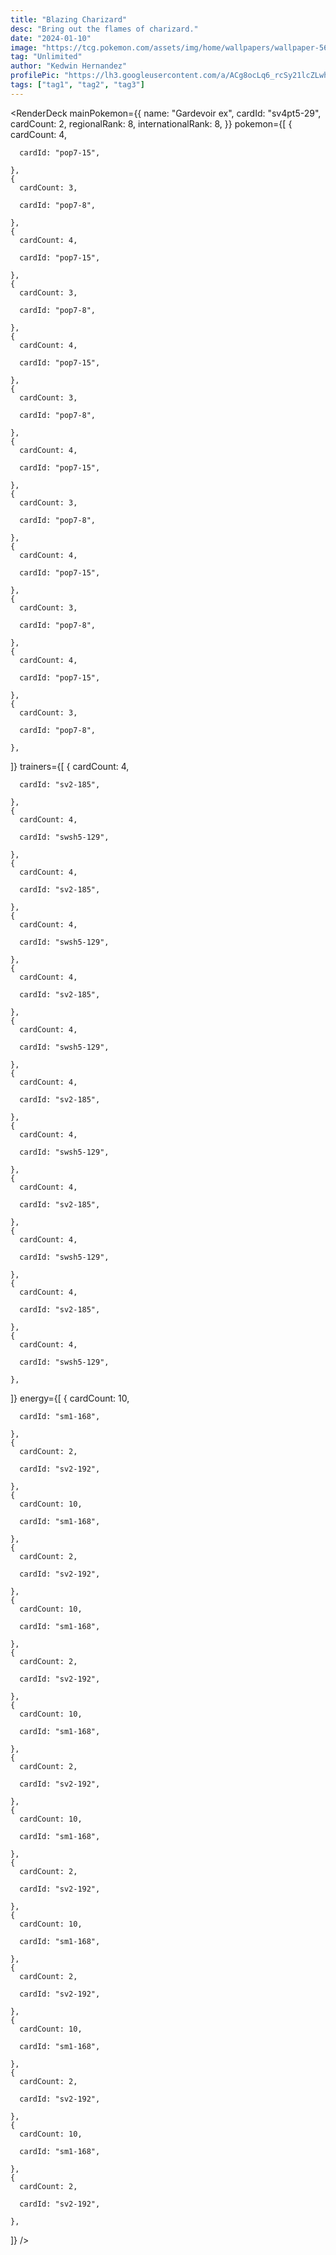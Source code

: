 ```yaml
---
title: "Blazing Charizard"
desc: "Bring out the flames of charizard."
date: "2024-01-10"
image: "https://tcg.pokemon.com/assets/img/home/wallpapers/wallpaper-56.jpg"
tag: "Unlimited"
author: "Kedwin Hernandez"
profilePic: "https://lh3.googleusercontent.com/a/ACg8ocLq6_rcSy21lcZLwhJ5zmVBIlMZ43Oa8b-gniXCLDS5x5s=s576-c-no"
tags: ["tag1", "tag2", "tag3"]
---
```


<RenderDeck
  mainPokemon={{
    name: "Gardevoir ex",
    cardId: "sv4pt5-29",
    cardCount: 2,
    regionalRank: 8,
    internationalRank: 8,
  }}
  pokemon={[
    {
      cardCount: 4,

      cardId: "pop7-15",

    },
    {
      cardCount: 3,

      cardId: "pop7-8",

    },
    {
      cardCount: 4,

      cardId: "pop7-15",

    },
    {
      cardCount: 3,

      cardId: "pop7-8",

    },
    {
      cardCount: 4,

      cardId: "pop7-15",

    },
    {
      cardCount: 3,

      cardId: "pop7-8",

    },
    {
      cardCount: 4,

      cardId: "pop7-15",

    },
    {
      cardCount: 3,

      cardId: "pop7-8",

    },
    {
      cardCount: 4,

      cardId: "pop7-15",

    },
    {
      cardCount: 3,

      cardId: "pop7-8",

    },
    {
      cardCount: 4,

      cardId: "pop7-15",

    },
    {
      cardCount: 3,

      cardId: "pop7-8",

    },

]}
trainers={[
{
cardCount: 4,

      cardId: "sv2-185",

    },
    {
      cardCount: 4,

      cardId: "swsh5-129",

    },
    {
      cardCount: 4,

      cardId: "sv2-185",

    },
    {
      cardCount: 4,

      cardId: "swsh5-129",

    },
    {
      cardCount: 4,

      cardId: "sv2-185",

    },
    {
      cardCount: 4,

      cardId: "swsh5-129",

    },
    {
      cardCount: 4,

      cardId: "sv2-185",

    },
    {
      cardCount: 4,

      cardId: "swsh5-129",

    },
    {
      cardCount: 4,

      cardId: "sv2-185",

    },
    {
      cardCount: 4,

      cardId: "swsh5-129",

    },
    {
      cardCount: 4,

      cardId: "sv2-185",

    },
    {
      cardCount: 4,

      cardId: "swsh5-129",

    },

]}
energy={[
{
cardCount: 10,

      cardId: "sm1-168",

    },
    {
      cardCount: 2,

      cardId: "sv2-192",

    },
    {
      cardCount: 10,

      cardId: "sm1-168",

    },
    {
      cardCount: 2,

      cardId: "sv2-192",

    },
    {
      cardCount: 10,

      cardId: "sm1-168",

    },
    {
      cardCount: 2,

      cardId: "sv2-192",

    },
    {
      cardCount: 10,

      cardId: "sm1-168",

    },
    {
      cardCount: 2,

      cardId: "sv2-192",

    },
    {
      cardCount: 10,

      cardId: "sm1-168",

    },
    {
      cardCount: 2,

      cardId: "sv2-192",

    },
    {
      cardCount: 10,

      cardId: "sm1-168",

    },
    {
      cardCount: 2,

      cardId: "sv2-192",

    },
    {
      cardCount: 10,

      cardId: "sm1-168",

    },
    {
      cardCount: 2,

      cardId: "sv2-192",

    },
    {
      cardCount: 10,

      cardId: "sm1-168",

    },
    {
      cardCount: 2,

      cardId: "sv2-192",

    },

]}
/>
